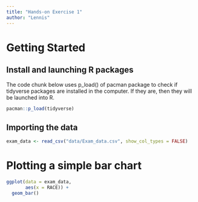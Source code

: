 ```yaml
---
title: "Hands-on Exercise 1"
author: "Lennis"
---
```


# Getting Started

## Install and launching R packages

The code chunk below uses p_load() of pacman package to check if tidyverse packages are installed in the computer. If they are, then they will be launched into R.

```r
pacman::p_load(tidyverse)
```

## Importing the data

```r
exam_data <- read_csv("data/Exam_data.csv", show_col_types = FALSE)
```

# Plotting a simple bar chart

```r
ggplot(data = exam_data,
       aes(x = RACE)) +
  geom_bar()
```

